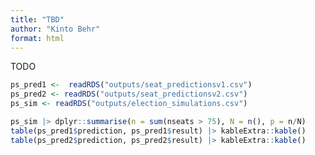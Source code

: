 ```yaml
---
title: "TBD"
author: "Kinto Behr"
format: html
---
```




TODO

```r
ps_pred1 <-  readRDS("outputs/seat_predictionsv1.csv")
ps_pred2 <- readRDS("outputs/seat_predictionsv2.csv")
ps_sim <- readRDS("outputs/election_simulations.csv")

ps_sim |> dplyr::summarise(n = sum(nseats > 75), N = n(), p = n/N)
table(ps_pred1$prediction, ps_pred1$result) |> kableExtra::kable()
table(ps_pred2$prediction, ps_pred2$result) |> kableExtra::kable()
```


